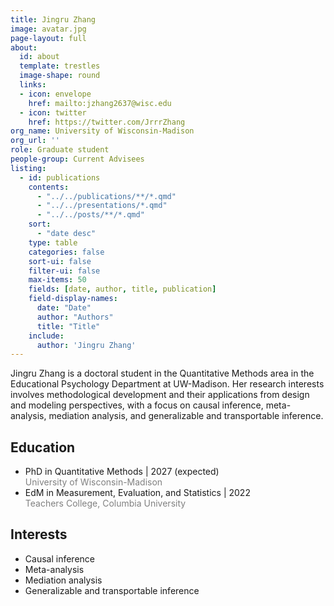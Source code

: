 ```yaml
---
title: Jingru Zhang
image: avatar.jpg
page-layout: full
about:
  id: about
  template: trestles
  image-shape: round
  links:
  - icon: envelope
    href: mailto:jzhang2637@wisc.edu
  - icon: twitter
    href: https://twitter.com/JrrrZhang
org_name: University of Wisconsin-Madison
org_url: ''
role: Graduate student
people-group: Current Advisees
listing:
  - id: publications
    contents: 
      - "../../publications/**/*.qmd"
      - "../../presentations/*.qmd"
      - "../../posts/**/*.qmd"
    sort: 
      - "date desc"
    type: table
    categories: false
    sort-ui: false
    filter-ui: false
    max-items: 50
    fields: [date, author, title, publication]
    field-display-names:
      date: "Date"
      author: "Authors"
      title: "Title"
    include: 
      author: 'Jingru Zhang'
---
```


:::::{#about}

Jingru Zhang is a doctoral student in the Quantitative Methods area in the Educational Psychology Department at UW-Madison. Her research interests involves methodological development and their applications from design and modeling perspectives, with a focus on causal inference, meta-analysis, mediation analysis, and generalizable and transportable inference.

::::{.grid}

::: {.g-col-6}

## Education

- PhD in Quantitative Methods | 2027 (expected) <br> [University of Wisconsin-Madison]{style='color:gray;'}
- EdM in Measurement, Evaluation, and Statistics | 2022 <br> [Teachers College, Columbia University]{style='color:gray;'}

:::

::: {.g-col-6}

## Interests

- Causal inference
- Meta-analysis
- Mediation analysis
- Generalizable and transportable inference

:::

::::

:::::

:::::{#publications}
:::::
